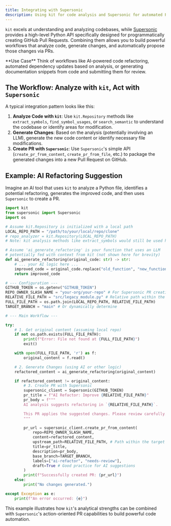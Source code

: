 ```yaml
---
title: Integrating with Supersonic
description: Using kit for code analysis and Supersonic for automated PR creation.
---
```



`kit` excels at understanding and analyzing codebases, while [Supersonic](https://github.com/shaneholloman/supersonic) provides a high-level Python API specifically designed for programmatically creating GitHub Pull Requests. Combining them allows you to build powerful workflows that analyze code, generate changes, and automatically propose those changes via PRs.

<Aside type="note">
  **Use Case**
  Think of workflows like AI-powered code refactoring, automated dependency updates based on analysis, or generating documentation snippets from code and submitting them for review.
</Aside>

## The Workflow: Analyze with `kit`, Act with `Supersonic`

A typical integration pattern looks like this:

1.  **Analyze Code with `kit`**: Use `kit.Repository` methods like `extract_symbols`, `find_symbol_usages`, or `search_semantic` to understand the codebase or identify areas for modification.
2.  **Generate Changes**: Based on the analysis (potentially involving an LLM), generate the new code content or identify necessary file modifications.
3.  **Create PR with `Supersonic`**: Use `Supersonic`'s simple API (`create_pr_from_content`, `create_pr_from_file`, etc.) to package the generated changes into a new Pull Request on GitHub.

## Example: AI Refactoring Suggestion

Imagine an AI tool that uses `kit` to analyze a Python file, identifies a potential refactoring, generates the improved code, and then uses `Supersonic` to create a PR.

```python
import kit
from supersonic import Supersonic
import os

# Assume kit.Repository is initialized with a local path
LOCAL_REPO_PATH = "/path/to/your/local/repo/clone"
# repo_analyzer = kit.Repository(LOCAL_REPO_PATH)
# Note: kit analysis methods like extract_symbols would still be used here in a real scenario.

# Assume 'ai_generate_refactoring' is your function that uses an LLM
# potentially fed with context from kit (not shown here for brevity)
def ai_generate_refactoring(original_code: str) -> str:
    # ... your AI logic here ...
    improved_code = original_code.replace("old_function", "new_function") # Simplified example
    return improved_code

# --- Configuration ---
GITHUB_TOKEN = os.getenv("GITHUB_TOKEN")
REPO_OWNER_SLASH_NAME = "your-org/your-repo" # For Supersonic PR creation
RELATIVE_FILE_PATH = "src/legacy_module.py" # Relative path within the repo
FULL_FILE_PATH = os.path.join(LOCAL_REPO_PATH, RELATIVE_FILE_PATH)
TARGET_BRANCH = "main" # Or dynamically determine

# --- Main Workflow ---

try:
    # 1. Get original content (assuming local repo)
    if not os.path.exists(FULL_FILE_PATH):
        print(f"Error: File not found at {FULL_FILE_PATH}")
        exit()

    with open(FULL_FILE_PATH, 'r') as f:
        original_content = f.read()

    # 2. Generate Changes (using AI or other logic)
    refactored_content = ai_generate_refactoring(original_content)

    if refactored_content != original_content:
        # 3. Create PR with Supersonic
        supersonic_client = Supersonic(GITHUB_TOKEN)
        pr_title = f"AI Refactor: Improve {RELATIVE_FILE_PATH}"
        pr_body = f"""
        AI analysis suggests refactoring in `{RELATIVE_FILE_PATH}`.

        This PR applies the suggested changes. Please review carefully.
        """

        pr_url = supersonic_client.create_pr_from_content(
            repo=REPO_OWNER_SLASH_NAME,
            content=refactored_content,
            upstream_path=RELATIVE_FILE_PATH, # Path within the target repo
            title=pr_title,
            description=pr_body,
            base_branch=TARGET_BRANCH,
            labels=["ai-refactor", "needs-review"],
            draft=True # Good practice for AI suggestions
        )
        print(f"Successfully created PR: {pr_url}")
    else:
        print("No changes generated.")

except Exception as e:
    print(f"An error occurred: {e}")

```

This example illustrates how `kit`'s analytical strengths can be combined with `Supersonic`'s action-oriented PR capabilities to build powerful code automation.

